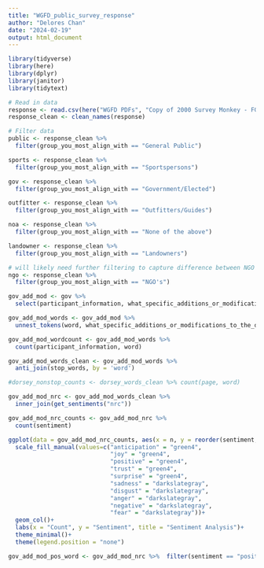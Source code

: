 ```yaml
---
title: "WGFD_public_survey_response"
author: "Delores Chan"
date: "2024-02-19"
output: html_document
---
```


```r
library(tidyverse)
library(here)
library(dplyr)
library(janitor)
library(tidytext)
```

```r
# Read in data 
response <- read.csv(here("WGFD PDFs", "Copy of 2000 Survey Monkey - FG DRAFT Plan Public Survey Final 9.11.2023.xlsx - Sheet.csv")) 
response_clean <- clean_names(response)
```


```r
# Filter data 
public <- response_clean %>%  
  filter(group_you_most_align_with == "General Public")

sports <- response_clean %>% 
  filter(group_you_most_align_with == "Sportspersons")

gov <- response_clean %>%  
  filter(group_you_most_align_with == "Government/Elected")

outfitter <- response_clean %>%  
  filter(group_you_most_align_with == "Outfitters/Guides")

noa <- response_clean %>% 
  filter(group_you_most_align_with == "None of the above")

landowner <- response_clean %>% 
  filter(group_you_most_align_with == "Landowners")

# will likely need further filtering to capture difference between NGO groups. Safari Club is the only hunting org. 
ngo <- response_clean %>%  
  filter(group_you_most_align_with == "NGO's")
```


```r
gov_add_mod <- gov %>% 
  select(participant_information, what_specific_additions_or_modifications_to_the_draft_would_improve_the_plan_s_direction_to_accomplish_the_goals_and_sideboards_described_above)

gov_add_mod_words <- gov_add_mod %>%
  unnest_tokens(word, what_specific_additions_or_modifications_to_the_draft_would_improve_the_plan_s_direction_to_accomplish_the_goals_and_sideboards_described_above)

gov_add_mod_wordcount <- gov_add_mod_words %>% 
  count(participant_information, word)

gov_add_mod_words_clean <- gov_add_mod_words %>% 
  anti_join(stop_words, by = 'word')

#dorsey_nonstop_counts <- dorsey_words_clean %>% count(page, word)

gov_add_mod_nrc <- gov_add_mod_words_clean %>% 
  inner_join(get_sentiments("nrc"))

gov_add_mod_nrc_counts <- gov_add_mod_nrc %>% 
  count(sentiment)

ggplot(data = gov_add_mod_nrc_counts, aes(x = n, y = reorder(sentiment, -n), fill = sentiment))+
  scale_fill_manual(values=c("anticipation" = "green4",
                             "joy" = "green4",
                             "positive" = "green4",
                             "trust" = "green4",
                             "surprise" = "green4",
                             "sadness" = "darkslategray",
                             "disgust" = "darkslategray",
                             "anger" = "darkslategray",
                             "negative" = "darkslategray",
                             "fear" = "darkslategray"))+
  geom_col()+
  labs(x = "Count", y = "Sentiment", title = "Sentiment Analysis")+
  theme_minimal()+
  theme(legend.position = "none")
```
```r
gov_add_mod_pos_word <- gov_add_mod_nrc %>%  filter(sentiment == "positive")
```

